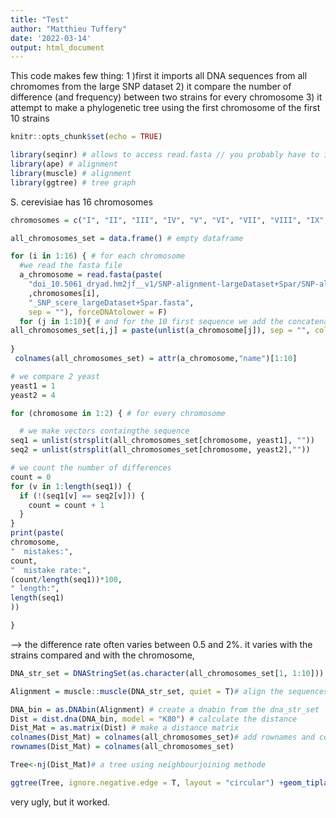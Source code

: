 ```yaml
---
title: "Test"
author: "Matthieu Tuffery"
date: '2022-03-14'
output: html_document
---
```


This code makes few thing:
1 )first it imports all DNA sequences from all chromomes from the large SNP dataset
2) it compare the number of difference (and frequency) between two strains for every chromosome
3) it attempt to make a phylogenetic tree using the first chromosome of the first 10 strains 





```r
knitr::opts_chunk$set(echo = TRUE)
```

```r
library(seqinr) # allows to access read.fasta // you probably have to install it first
library(ape) # alignment
library(muscle) # alignment
library(ggtree) # tree graph
```

S. cerevisiae has 16 chromosomes

```r
chromosomes = c("I", "II", "III", "IV", "V", "VI", "VII", "VIII", "IX", "X","XI", "XII", "XIII", "XIV", "XV", "XVI")
```

```r
all_chromosomes_set = data.frame() # empty dataframe

for (i in 1:16) { # for each chromosome
  #we read the fasta file 
  a_chromosome = read.fasta(paste(
    "doi_10.5061_dryad.hm2jf__v1/SNP-alignment-largeDataset+Spar/SNP-alignment-largeDataset+Spar/chr" # YOU MAY HAVE To ADAPT   THIS PART ACCORDING TO YOUR FILE TOPOLOGY
    ,chromosomes[i],
    "_SNP_scere_largeDataset+Spar.fasta",
    sep = ""), forceDNAtolower = F)
  for (j in 1:10){ # and for the 10 first sequence we add the concatenated sequence as a string in the dataset.
all_chromosomes_set[i,j] = paste(unlist(a_chromosome[j]), sep = "", collapse = "")  }
 
}
 colnames(all_chromosomes_set) = attr(a_chromosome,"name")[1:10]
```



```r
# we compare 2 yeast
yeast1 = 1
yeast2 = 4

for (chromosome in 1:2) { # for every chromosome 

  # we make vectors containgthe sequence
seq1 = unlist(strsplit(all_chromosomes_set[chromosome, yeast1], ""))
seq2 = unlist(strsplit(all_chromosomes_set[chromosome, yeast2],""))

# we count the number of differences
count = 0
for (v in 1:length(seq1)) {
  if (!(seq1[v] == seq2[v])) {
    count = count + 1
  } 
}
print(paste(
chromosome,
"  mistakes:",
count,
"  mistake rate:",
(count/length(seq1))*100,
" length:",
length(seq1)
))

}
```

--> the difference rate often varies between 0.5 and 2%. it varies with the strains compared and with the chromosome, 

```r
DNA_str_set = DNAStringSet(as.character(all_chromosomes_set[1, 1:10])) # we create a DNAstrset form the sequences we have in the dataframe
```


```r
Alignment = muscle::muscle(DNA_str_set, quiet = T)# align the sequences
```

```r
DNA_bin = as.DNAbin(Alignment) # create a dnabin from the dna_str_set
Dist = dist.dna(DNA_bin, model = "K80") # calculate the distance
Dist_Mat = as.matrix(Dist) # make a distance matrix
colnames(Dist_Mat) = colnames(all_chromosomes_set)# add rownames and colnames
rownames(Dist_Mat) = colnames(all_chromosomes_set)

Tree<-nj(Dist_Mat)# a tree using neighbourjoining methode
```

```r
ggtree(Tree, ignore.negative.edge = T, layout = "circular") +geom_tiplab() # tree
```
very ugly, but it worked. 